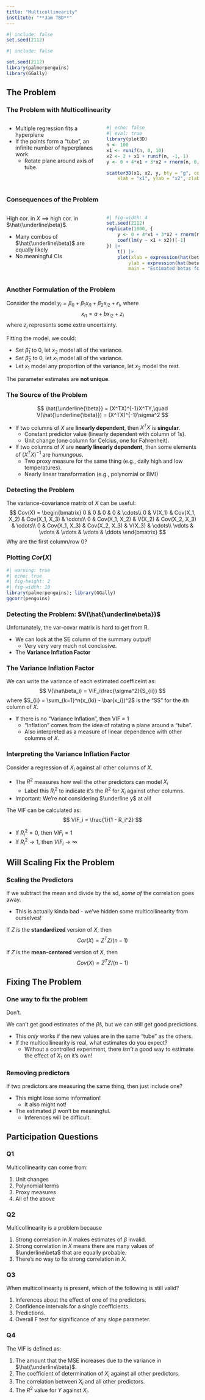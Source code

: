 ```yaml
---
title: "Multicollinearity"
institute: "**Jam TBD**"
---
```


```r
#| include: false
set.seed(2112)
```

```r
#| include: false

set.seed(2112)
library(palmerpenguins)
library(GGally)
```

## The Problem

### The Problem with Multicollinearity

:::: {.columns}
::: {.column width="50%"}
\vspace{1cm}

- Multiple regression fits a hyperplane\lspace
- If the points form a "tube", an infinite number of hyperplanes work.
    - Rotate plane around axis of tube.

:::
::: {.column width="50%"}

```r
#| echo: false
#| eval: true
library(plot3D)
n <- 100
x1 <- runif(n, 0, 10)
x2 <- 2 + x1 + runif(n, -1, 1)
y <- 0 + 4*x1 + 3*x2 + rnorm(n, 0, 5)

scatter3D(x1, x2, y, bty = "g", colkey = FALSE,
    xlab = "x1", ylab = "x2", zlab = "y")
```
:::
::::

### Consequences of the Problem

:::: {.columns}
::: {.column width="50%"}
\vspace{1cm}

High cor. in $X$ $\implies$ high cor. in $\hat{\underline\beta}$.

\pspace

- Many combos of $\hat{\underline\beta}$ are equally likely\lspace
- No meaningful CIs\lspace


:::
::: {.column width="50%"}

```r
#| fig-width: 4
set.seed(2112)
replicate(1000, {
    y <- 0 + 4*x1 + 3*x2 + rnorm(n, 0, 5)
    coef(lm(y ~ x1 + x2))[-1]
}) |> 
    t() |> 
    plot(xlab = expression(hat(beta)[1]), 
        ylab = expression(hat(beta[2])),
        main = "Estimated betas for correlated\npredictors, many samples")
```
:::
::::

### Another Formulation of the Problem

Consider the model $y_i = \beta_0 + \beta_1x_{i1} + \beta_2x_{i2} + \epsilon_i$, where
$$
x_{i1} = a + bx_{i2} + z_i
$$
where $z_i$ represents some extra uncertainty. 

\pspace

Fitting the model, we could:

- Set $\hat\beta_1$ to 0, let $x_2$ model all of the variance.
- Set $\hat\beta_2$ to 0, let $x_1$ model all of the variance.
- Let $x_1$ model any proportion of the variance, let $x_2$ model the rest.

The parameter estimates are **not unique**.

### The Source of the Problem

$$
\hat{\underline{\beta}} = (X^TX)^{-1}X^TY,\quad V(\hat{\underline{\beta}}) = (X^TX)^{-1}\sigma^2
$$

- If two columns of $X$ are **linearly dependent**, then $X^TX$ is **singular**.
    - Constant predictor value (linearly dependent with column of 1s).
    - Unit change (one column for Celcius, one for Fahrenheit).\lspace
- If two columns of $X$ are **nearly linearly dependent**, then some elements of $(X^TX)^{-1}$ are *humungous*.
    - Two proxy measure for the same thing (e.g., daily high and low temperatures).
    - Nearly linear transformation (e.g., polynomial or BMI)

### Detecting the Problem

The variance-covariance matrix of $X$ can be useful:
$$
Cov(X) = \begin{bmatrix}
0 & 0 & 0 & 0 & \cdots\\
0 & V(X_1) & Cov(X_1, X_2) & Cov(X_1, X_3) & \cdots\\
0 & Cov(X_1, X_2) & V(X_2) & Cov(X_2, X_3) & \cdots\\
0 & Cov(X_1, X_3) & Cov(X_2, X_3) & V(X_3) & \cdots\\
\vdots & \vdots & \vdots & \vdots & \ddots
\end{bmatrix}
$$
Why are the first column/row 0?

### Plotting $Cor(X)$

```r
#| warning: true
#| echo: true
#| fig-height: 2
#| fig-width: 10
library(palmerpenguins); library(GGally)
ggcorr(penguins)
```

### Detecting the Problem: $V(\hat{\underline\beta})$

Unfortunately, the var-covar matrix is hard to get from R.

\pspace

- We can look at the SE column of the summary output!
    - Very very very much not conclusive.
- The **Variance Inflation Factor**

### The Variance Inflation Factor

We can write the variance of each estimated coefficeint as:
$$
V(\hat\beta_i) = VIF_i\frac{\sigma^2}{S_{ii}}
$$
where $S_{ii} = \sum_{k=1}^n(x_{ki} - \bar{x_i})^2$ is the "SS" for the $i$th column of $X$.

\pspace

- If there is no "Variance Inflation", then VIF = 1
    - "Inflation" comes from the idea of rotating a plane around a "tube".
    - Also interpreted as a measure of linear dependence with other columns of $X$.

### Interpreting the Variance Inflation Factor

Consider a regression of $X_i$ against all other columns of $X$.

- The $R^2$ measures how well the other predictors can model $X_i$
    - Label this $R_i^2$ to indicate it's the $R^2$ for $X_i$ against other columns.
- Important: We're not considering $\underline y$ at all!

\pspace

The VIF can be calculated as:
$$
VIF_i = \frac{1}{1 - R_i^2}
$$

- If $R_i^2=0$, then $VIF_i = 1$
- If $R_i^2\rightarrow 1$, then $VIF_i \rightarrow \infty$

## Will Scaling Fix the Problem

### Scaling the Predictors

If we subtract the mean and divide by the sd, *some of* the correlation goes away.

- This is actually kinda bad - we've hidden some multicollinearity from ourselves!

\pspace

If $Z$ is the **standardized** version of $X$, then
$$
Cor(X) = Z^TZ/(n-1)
$$

If $Z$ is the **mean-centered** version of $X$, then
$$
Cov(X) = Z^TZ/(n-1)
$$

## Fixing The Problem

### One way to fix the problem

Don't.

\pause\pspace

We can't get good estimates of the $\hat\beta$s, but we can still get good predictions.

- This *only* works if the new values are in the same "tube" as the others.\lspace
- If the multicollinearity is real, what estimates do you expect?
    - Without a controlled experiment, there *isn't* a good way to estimate the effect of $X_1$ on it's own!\lspace

### Removing predictors

If two predictors are measuring the same thing, then just include one?

\pspace

- This might lose some information!
    - It also might not!\lspace
- The estimated $\beta$ won't be meaningful.
    - Inferences will be difficult.

## Participation Questions

### Q1

Multicollinearity can come from:

\pspace

1. Unit changes
2. Polynomial terms
3. Proxy measures
4. All of the above

### Q2

Multicollinearity is a problem because

\pspace

1. Strong correlation in $X$ makes estimates of $\beta$ invalid.
2. Strong correlation in $X$ means there are many values of $\underline\beta$ that are equally probable.
3. There's no way to fix strong correlation in $X$.


### Q3

When multicollinearity is present, which of the following is still valid?

\pspace

1. Inferences about the effect of one of the predictors.
2. Confidence intervals for a single coefficients.
3. Predictions.
4. Overall F test for significance of any slope parameter.

### Q4

The VIF is defined as:

\pspace

1. The amount that the MSE increases due to the variance in $\hat{\underline\beta}$.
2. The coefficient of determination of $X_i$ against all other predictors.
3. The correlation between $X_i$ and all other predictors.
4. The $R^2$ value for $Y$ against $X_i$.






